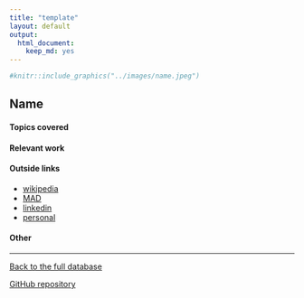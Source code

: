 ```yaml
---
title: "template"
layout: default
output:
  html_document:
    keep_md: yes
---
```


::: {.grid}

::: {.g-col-4}
```r
#knitr::include_graphics("../images/name.jpeg")
```
:::

:::{.g-col-8}
# Name

:::

:::


#### Topics covered


#### Relevant work

#### Outside links

* [wikipedia]()
* [MAD]()
* [linkedin]()
* [personal]()


####  Other


----------------------

[Back to the full database](https://hardin47.github.io/CURV/)

[GitHub repository](https://github.com/hardin47/CURV/)

